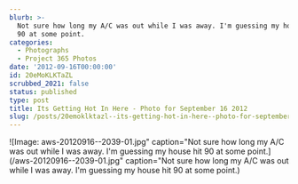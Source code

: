 ```yaml
---
blurb: >-
  Not sure how long my A/C was out while I was away. I'm guessing my house hit
  90 at some point.
categories:
  - Photographs
  - Project 365 Photos
date: '2012-09-16T00:00:00'
id: 20eMoKLKTaZL
scrubbed_2021: false
status: published
type: post
title: Its Getting Hot In Here - Photo for September 16 2012
slug: /posts/20emoklktazl--its-getting-hot-in-here--photo-for-september-16-2012
---
```


![Image: aws-20120916--2039-01.jpg" caption="Not sure how long my A/C was out while I was away. I'm guessing my house hit 90 at some point.](/aws-20120916--2039-01.jpg" caption="Not sure how long my A/C was out while I was away. I'm guessing my house hit 90 at some point.)
